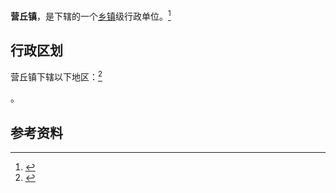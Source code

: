 {{中国乡级行政区|37/07/25/116/000}}

'''营丘镇'''，是{{PRC admin/fullname|37/07/25/116/000|3}}下辖的一个[[乡镇|乡镇]]级行政单位。<ref>{{PRC admin/ref sgc|{{PRC admin/parent|37/07/25/116/000}}}}</ref>

== 行政区划 ==

营丘镇下辖以下地区：<ref>{{PRC admin/ref sgc|37/07/25/116/000}}</ref>

{{PRC admin/children|37/07/25/116/000}}。

== 参考资料 ==

{{reflist}}

{{行政区划小作品}}
{{PRC admin/navcat|37/07/25/116/000}}